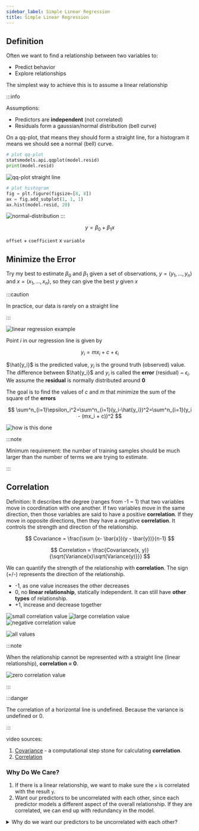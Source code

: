 ```yaml
---
sidebar_label: Simple Linear Regression
title: Simple Linear Regression
---
```



## Definition

Often we want to find a relationship between two variables to:

- Predict behavior
- Explore relationships

The simplest way to achieve this is to assume a linear relationship

:::info

Assumptions:

- Predictors are **independent** (not correlated)
- Residuals form a gaussian/normal distribution (bell curve)

On a qq-plot, that means they should form a straight line, for a histogram it means we should see a normal (bell) curve.

```python
# plot qq-plot
statsmodels.api.qqplot(model.resid)
print(model.resid)
```

![qq-plot straight line](./_assets-01/qq-plot-straight-line.png)

```python
# plot histogram
fig = plt.figure(figsize=[8, 8])
ax = fig.add_subplot(1, 1, 1)
ax.hist(model.resid, 20)
```

![normal-distribution](./_assets-01/normal-distribution.png)
:::

$$
y = \beta_0 +\beta_{1}x
$$

`offset` + `coefficient` x `variable`

## Minimize the Error

Try my best to estimate $\beta_0$ and $\beta_1$ given a set of observations, $y = (y_1,\ldots,y_n)$ and $x=(x_1,\ldots,x_n)$, so they can give the best $y$ given $x$

:::caution

In practice, our data is rarely on a straight line

:::

![linear regression example](_assets-01/simple_linear_regression_example.jpg)

Point $i$ in our regression line is given by

$$
y_i = mx_i + c +\epsilon_i
$$

$\hat{y_i}$ is the predicted value, $y_i$ is the ground truth (observed) value. The difference between $\hat{y_i}$ and $y_i$ is called the **error** (residual) ~ $\epsilon_i$. We assume the **residual** is normally distributed around **0**

The goal is to find the values of $c$ and $m$ that minimize the sum of the square of the **errors**

$$
\sum^n_{i=1}\epsilon_i^2=\sum^n_{i=1}(y_i-\hat{y_i})^2=\sum^n_{i=1}(y_i - (mx_i + c))^2
$$

![how is this done](_assets-01/how_is_this_done.jpg)

:::note

Minimum requirement: the number of training samples should be much larger than the number of terms we are trying to estimate.

:::

## Correlation

Definition: It describes the degree (ranges from -1 ~ 1) that two variables move in coordination with one another. If two variables move in the same direction, then those variables are said to have a positive **correlation**. If they move in opposite directions, then they have a negative **correlation**. It controls the strength and direction of the relationship.

$$
Covariance = \frac{\sum (x- \bar{x})(y - \bar{y})}{n-1}
$$

$$
Correlation = \frac{Covariance(x, y)}{\sqrt{Variance(x)\sqrt{Variance(y)}}}
$$

We can quantify the strength of the relationship with **correlation**. The sign (+/-) represents the direction of the relationship.

- -1, as one value increases the other decreases
- 0, no **linear relationship**, statically independent. It can still have **other types** of relationship.
- +1, increase and decrease together

![small correlation value](_assets-01/small_correlation_value.jpg)
![large correlation value](_assets-01/large_correlation_value.jpg)
![negative correlation value](_assets-01/negative_correlation_value.jpg)

![all values](_assets-01/all_values.jpg)

:::note

When the relationship cannot be represented with a straight line (linear relationship), **correlation = 0**.

![zero correlation value](_assets-01/zero_correlation.jpg)

:::

:::danger

The correlation of a horizontal line is undefined. Because the variance is undefined or 0.

:::

video sources:

1. [Covariance](https://www.youtube.com/watch?v=qtaqvPAeEJY) - a computational step stone for calculating **correlation**.
2. [Correlation](https://www.youtube.com/watch?v=xZ_z8KWkhXE)

<YouTubeVideo
  src="https://www.youtube.com/embed/qtaqvPAeEJY?start=437"
  caption="covariance"
/>

### Why Do We Care?

1. If there is a linear relationship, we want to make sure the `x` is correlated with the result `y`.
2. Want our predictors to be uncorrelated with each other, since each predictor models a different aspect of the overall relationship. If they are correlated, we can end up with redundancy in the model.

<details>
  <summary>
    Why do we want our predictors to be uncorrelated with each other?
  </summary>
  <div>
    In the{" "}
    <Link to="https://github.com/xiaohai-huang/cab420-workspace/blob/master/work/week1/CAB420_Regression_Example_1_Linear_Regression.ipynb">
      "number of cyclists"
    </Link>
    case study, one of the linear regression model contains <code>temp</code> , and{" "}
    <code>atemp</code> as parameters, they are correlated, and thus the relationship
    between that variable and the response is (to some extent) captured twice in
    the model. That causes the `p-value` to be less important.
  </div>
</details>
